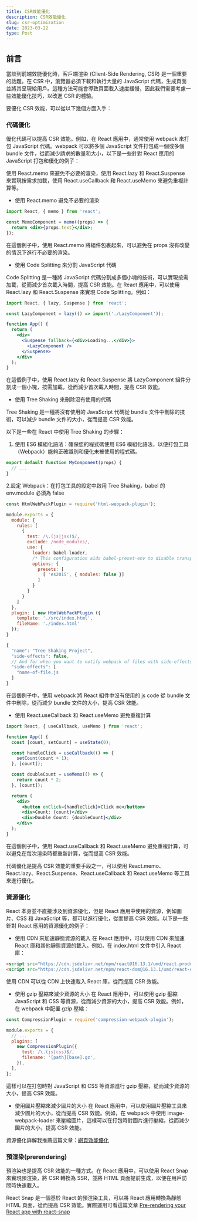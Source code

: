 ```yaml
---
title: CSR效能優化
description: CSR效能優化
slug: csr-optimization
date: 2023-03-22
type: Post
---
```


## 前言

當談到前端效能優化時，客戶端渲染 (Client-Side Rendering, CSR) 是一個重要的話題。在 CSR 中，瀏覽器必須下載和執行大量的 JavaScript 代碼，生成頁面並將其呈現給用戶。這種方法可能會導致頁面載入速度緩慢，因此我們需要考慮一些效能優化技巧，以改進 CSR 的體驗。

要優化 CSR 效能，可以從以下幾個方面入手：

### 代碼優化

優化代碼可以提高 CSR 效能。例如，在 React 應用中，通常使用 webpack 來打包 JavaScript 代碼。webpack 可以將多個 JavaScript 文件打包成一個或多個 bundle 文件，從而減少請求的數量和大小，以下是一些針對 React 應用的 JavaScript 打包和優化的例子：

使用 React.memo 來避免不必要的渲染，使用 React.lazy 和 React.Suspense 來實現按需求加載，使用 React.useCallback 和 React.useMemo 來避免重複計算等。

- 使用 React.memo 避免不必要的渲染

```jsx MemoComponent.js showLineNumbers
import React, { memo } from 'react';

const MemoComponent = memo((props) => {
  return <div>{props.text}</div>;
});
```

在這個例子中，使用 React.memo 將組件包裹起來，可以避免在 props 沒有改變的情況下進行不必要的渲染。

- 使用 Code Splitting 來分割 JavaScript 代碼

Code Splitting 是一種將 JavaScript 代碼分割成多個小塊的技術，可以實現按需加載，從而減少首次載入時間，提高 CSR 效能。在 React 應用中，可以使用 React.lazy 和 React.Suspense 來實現 Code Splitting。例如：

```jsx App.js showLineNumbers
import React, { lazy, Suspense } from 'react';

const LazyComponent = lazy(() => import('./LazyComponent'));

function App() {
  return (
    <div>
      <Suspense fallback={<div>Loading...</div>}>
        <LazyComponent />
      </Suspense>
    </div>
  );
}
```

在這個例子中，使用 React.lazy 和 React.Suspense 將 LazyComponent 組件分割成一個小塊，按需加載，從而減少首次載入時間，提高 CSR 效能。

- 使用 Tree Shaking 來刪除沒有使用的代碼

Tree Shaking 是一種將沒有使用的 JavaScript 代碼從 bundle 文件中刪除的技術，可以減少 bundle 文件的大小，從而提高 CSR 效能。

以下是一些在 React 中使用 Tree Shaking 的步驟：

1. 使用 ES6 模組化語法：確保您的程式碼使用 ES6 模組化語法，以便打包工具（Webpack）能夠正確識別和優化未被使用的程式碼。

```jsx showLineNumbers
export default function MyComponent(props) {
  // ...
}
```

2.設定 Webpack：在打包工具的設定中啟用 Tree Shaking，babel 的 env.module 必須為 false

```jsx webpack.config.js showLineNumbers
const HtmlWebPackPlugin = require('html-webpack-plugin');

module.exports = {
  module: {
    rules: [
      {
        test: /\.(js|jsx)$/,
        exclude: /node_modules/,
        use: {
          loader: babel-loader,
          /* This configuration aids babel-preset-env to disable transpiling of import or export modules to commonJS */
          options: {
            presets: [
              [ 'es2015', { modules: false }]
            ]
          }
        }
      }
    ]
  },
  plugin: [ new HtmlWebPackPlugin ({
    template: './src/index.html',
    fileName: './index.html'
  });
}
```

```jsx package.json showLineNumbers
{
  "name": "Tree Shaking Project",
  "side-effects": false,
  // And for when you want to notify webpack of files with side-effects.
  "side-effects": [
    "name-of-file.js
  ]
}
```

在這個例子中，使用 webpack 將 React 組件中沒有使用的 js code 從 bundle 文件中刪除，從而減少 bundle 文件的大小，提高 CSR 效能。

- 使用 React.useCallback 和 React.useMemo 避免重複計算

```jsx App.js showLineNumbers
import React, { useCallback, useMemo } from 'react';

function App() {
  const [count, setCount] = useState(0);

  const handleClick = useCallback(() => {
    setCount(count + 1);
  }, [count]);

  const doubleCount = useMemo(() => {
    return count * 2;
  }, [count]);

  return (
    <div>
      <button onClick={handleClick}>Click me</button>
      <div>Count: {count}</div>
      <div>Double Count: {doubleCount}</div>
    </div>
  );
}
```

在這個例子中，使用 React.useCallback 和 React.useMemo 避免重複計算，可以避免在每次渲染時都重新計算，從而提高 CSR 效能。

代碼優化是提高 CSR 效能的重要手段之一，可以使用 React.memo、React.lazy、React.Suspense、React.useCallback 和 React.useMemo 等工具來進行優化。

### 資源優化

React 本身並不直接涉及到資源優化，但是 React 應用中使用的資源，例如圖片、CSS 和 JavaScript 等，都可以進行優化，從而提高 CSR 效能。以下是一些針對 React 應用的資源優化的例子：

- 使用 CDN 來加速靜態資源的載入
  在 React 應用中，可以使用 CDN 來加速 React 庫和其他靜態資源的載入。例如，在 index.html 文件中引入 React 庫：

```html index.html showLineNumbers
<script src="https://cdn.jsdelivr.net/npm/react@16.13.1/umd/react.production.min.js"></script>
<script src="https://cdn.jsdelivr.net/npm/react-dom@16.13.1/umd/react-dom.production.min.js"></script>
```

使用 CDN 可以從 CDN 上快速載入 React 庫，從而提高 CSR 效能。

- 使用 gzip 壓縮來減少資源的大小
  在 React 應用中，可以使用 gzip 壓縮 JavaScript 和 CSS 等資源，從而減少資源的大小，提高 CSR 效能。例如，在 webpack 中配置 gzip 壓縮：

```js webpack.config.js showLineNumbers
const CompressionPlugin = require('compression-webpack-plugin');

module.exports = {
  // ...
  plugins: [
    new CompressionPlugin({
      test: /\.(js|css)$/,
      filename: '[path][base].gz',
    }),
  ],
};
```

這樣可以在打包時對 JavaScript 和 CSS 等資源進行 gzip 壓縮，從而減少資源的大小，提高 CSR 效能。

- 使用圖片壓縮來減少圖片的大小
  在 React 應用中，可以使用圖片壓縮工具來減少圖片的大小，從而提高 CSR 效能。例如，在 webpack 中使用 image-webpack-loader 來壓縮圖片，這樣可以在打包時對圖片進行壓縮，從而減少圖片的大小，提高 CSR 效能。

資源優化詳解我推薦這篇文章：[網頁效能優化](https://shubo.io/optimize-loading-speed/)

### 預渲染(prerendering)

預渲染也是提高 CSR 效能的一種方式。在 React 應用中，可以使用 React Snap 來實現預渲染，將 CSR 轉換為 SSR，並將 HTML 頁面提前生成，以便在用戶訪問時快速載入。

React Snap 是一個基於 React 的預渲染工具，可以將 React 應用轉換為靜態 HTML 頁面，從而提高 CSR 效能。實際運用可看這篇文章 [Pre-rendering your React app with react-snap](https://blog.logrocket.com/pre-rendering-react-app-react-snap/)
